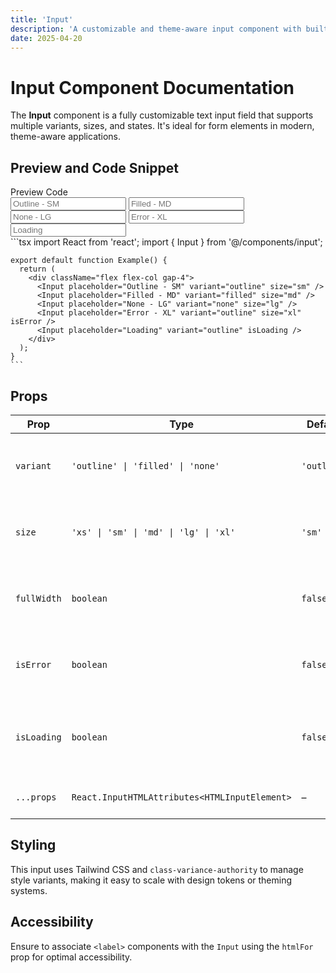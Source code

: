 ```yaml
---
title: 'Input'
description: 'A customizable and theme-aware input component with built-in support for variants, sizes, loading states, and error handling.'
date: 2025-04-20
---
```


# Input Component Documentation

The **Input** component is a fully customizable text input field that supports multiple variants, sizes, and states. It's ideal for form elements in modern, theme-aware applications.

## Preview and Code Snippet

<Tabs defaultValue="preview" size="sm" className="w-full">
  <TabsList className="grid w-full md:w-[30%] grid-cols-2">
    <Tab value="preview">Preview</Tab>
    <Tab value="code">Code</Tab>
  </TabsList>
  <TabsContent value="preview">
    <Preview className="bg-background">
      <div className="flex flex-col gap-4">
        <Input placeholder="Outline - SM" variant="outline" size="sm" />
        <Input placeholder="Filled - MD" variant="filled" size="md" />
        <Input placeholder="None - LG" variant="none" size="lg" />
        <Input placeholder="Error - XL" variant="outline" size="xl" isError />
        <Input placeholder="Loading" variant="outline" isLoading />
      </div>
    </Preview>
  </TabsContent>
  <TabsContent value="code">
    ```tsx
    import React from 'react';
    import { Input } from '@/components/input';

    export default function Example() {
      return (
        <div className="flex flex-col gap-4">
          <Input placeholder="Outline - SM" variant="outline" size="sm" />
          <Input placeholder="Filled - MD" variant="filled" size="md" />
          <Input placeholder="None - LG" variant="none" size="lg" />
          <Input placeholder="Error - XL" variant="outline" size="xl" isError />
          <Input placeholder="Loading" variant="outline" isLoading />
        </div>
      );
    }
    ```
  </TabsContent>
</Tabs>

## Props

| Prop        | Type                                               | Default      | Description                                                                 |
|-------------|----------------------------------------------------|--------------|-----------------------------------------------------------------------------|
| `variant`   | `'outline' \| 'filled' \| 'none'`                  | `'outline'`  | Controls the input's background and border style.                          |
| `size`      | `'xs' \| 'sm' \| 'md' \| 'lg' \| 'xl'`            | `'sm'`       | Controls the height and padding of the input.                              |
| `fullWidth` | `boolean`                                          | `false`      | If true, the input takes up full width of its container.                   |
| `isError`   | `boolean`                                          | `false`      | Applies red border and ring to indicate error state.                       |
| `isLoading` | `boolean`                                          | `false`      | Displays a spinning loader icon inside the input on the right.             |
| `...props`  | `React.InputHTMLAttributes<HTMLInputElement>`      | –            | Inherits all native input attributes.                                      |

## Styling

This input uses Tailwind CSS and `class-variance-authority` to manage style variants, making it easy to scale with design tokens or theming systems.

## Accessibility

Ensure to associate `<label>` components with the `Input` using the `htmlFor` prop for optimal accessibility.


